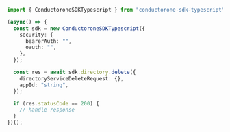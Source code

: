 ```typescript C1ApiDirectoryV1DirectoryServiceDelete.ts
import { ConductoroneSDKTypescript } from "conductorone-sdk-typescript";

(async() => {
  const sdk = new ConductoroneSDKTypescript({
    security: {
      bearerAuth: "",
      oauth: "",
    },
  });

  const res = await sdk.directory.delete({
    directoryServiceDeleteRequest: {},
    appId: "string",
  });

  if (res.statusCode == 200) {
    // handle response
  }
})();
```
